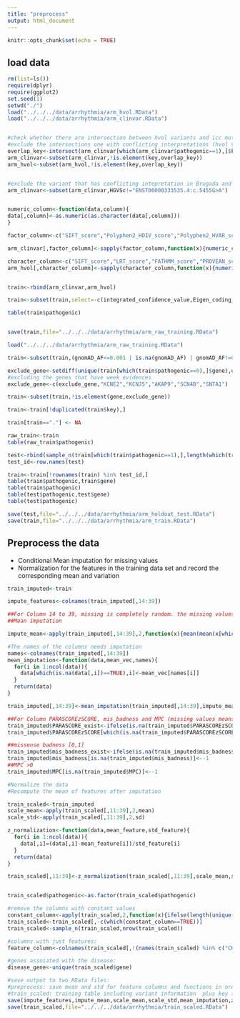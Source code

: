 ```yaml
---
title: "preprocess"
output: html_document
---
```


```r
knitr::opts_chunk$set(echo = TRUE)
```

## load data

```r

rm(list=ls())
require(dplyr)
require(ggplot2)
set.seed(1)
setwd("./")
load("../../../data/arrhythmia/arm_hvol.RData")
load("../../../data/arrhythmia/arm_clinvar.RData")


#check whether there are intersection between hvol variants and icc mutations 
#exclude the intersections one with conflicting interpretations (hvol variants present in pathogenic data sets)
overlap_key<-intersect(arm_clinvar[which(arm_clinvar$pathogenic==1),]$key,arm_hvol$key)
arm_clinvar<-subset(arm_clinvar,!is.element(key,overlap_key))
arm_hvol<-subset(arm_hvol,!is.element(key,overlap_key))


#exclude the variant that has conflicting intepretation in Brugada and LQTS
arm_clinvar<-subset(arm_clinvar,HGVSc!="ENST00000333535.4:c.5455G>A")


numeric_column<-function(data,column){
data[,column]<-as.numeric(as.character(data[,column]))
}

factor_column<-c("SIFT_score","Polyphen2_HDIV_score","Polyphen2_HVAR_score","LRT_score","MutationAssessor_score","FATHMM_score","PROVEAN_score","MCAP","PARASCOREzSCORE")

arm_clinvar[,factor_column]<-sapply(factor_column,function(x){numeric_column(arm_clinvar,x)})

character_column<-c("SIFT_score","LRT_score","FATHMM_score","PROVEAN_score","MCAP","PARASCOREzSCORE")
arm_hvol[,character_column]<-sapply(character_column,function(x){numeric_column(arm_hvol,x)})


train<-rbind(arm_clinvar,arm_hvol)  

train<-subset(train,select=-c(integrated_confidence_value,Eigen_coding_or_noncoding))

table(train$pathogenic)


save(train,file="../../../data/arrhythmia/arm_raw_training.RData")

load("../../../data/arrhythmia/arm_raw_training.RData")

train<-subset(train,(gnomAD_AF<=0.001 | is.na(gnomAD_AF) | gnomAD_AF!=0))

exclude_gene<-setdiff(unique(train[which(train$pathogenic==0),]$gene),unique(train[which(train$pathogenic==1),]$gene))
#excluding the genes that have week evidences
exclude_gene<-c(exclude_gene,"KCNE2","KCNJ5","AKAP9","SCN4B","SNTA1")

train<-subset(train,!is.element(gene,exclude_gene))

train<-train[!duplicated(train$key),]

train[train=="."] <- NA

raw_train<-train
table(raw_train$pathogenic)

test<-rbind(sample_n(train[which(train$pathogenic==1),],length(which(train$pathogenic==1))*1/3),sample_n(train[which(train$pathogenic==0),],length(which(train$pathogenic==0))*1/3))
test_id<-row.names(test)

train<-train[!rownames(train) %in% test_id,]
table(train$pathogenic,train$gene)
table(train$pathogenic)
table(test$pathogenic,test$gene)
table(test$pathogenic)

save(test,file="../../../data/arrhythmia/arm_holdout_test.RData")
save(train,file="../../../data/arrhythmia/arm_train.RData")

```



## Preprocess the data

 - Conditional Mean imputation for missing values
 - Normalization for the features in the training data set and record the corresponding mean and variation


```r

train_imputed<-train

impute_features<-colnames(train_imputed[,14:39])

##For Column 14 to 39, missing is completely random. the missing values are replaced with conditional mean. 
##Mean imputation

impute_mean<-apply(train_imputed[,14:39],2,function(x){mean(mean(x[which(train$pathogenic==0)],na.rm=T),mean(x[which(train$pathogenic==1)],na.rm=T))})

#The names of the columns needs imputation
names<-colnames(train_imputed[,14:39])
mean_imputation<-function(data,mean_vec,names){
  for(i in 1:ncol(data)){
    data[which(is.na(data[,i])==TRUE),i]<-mean_vec[names[i]]
  }
  return(data)
}

train_imputed[,14:39]<-mean_imputation(train_imputed[,14:39],impute_mean,names)

##For Column PARASCOREzSCORE, mis_badness and MPC (missing values means not applicable, replace with mean and add one more indicator variable to indicate the missingness
train_imputed$PARASCORE_exist<-ifelse(is.na(train_imputed$PARASCOREzSCORE),0,1)
train_imputed$PARASCOREzSCORE[which(is.na(train_imputed$PARASCOREzSCORE)==TRUE)]<-0

##missense badness [0,1]
train_imputed$mis_badness_exist<-ifelse(is.na(train_imputed$mis_badness),0,1)
train_imputed$mis_badness[is.na(train_imputed$mis_badness)]<--1
##MPC >0
train_imputed$MPC[is.na(train_imputed$MPC)]<--1

#Normalize the data 
#Recompute the mean of features after imputation

train_scaled<-train_imputed
scale_mean<-apply(train_scaled[,11:39],2,mean)
scale_std<-apply(train_scaled[,11:39],2,sd)

z_normalization<-function(data,mean_feature,std_feature){
  for(i in 1:ncol(data)){
    data[,i]=(data[,i]-mean_feature[i])/std_feature[i]
  }
  return(data)
}

train_scaled[,11:39]<-z_normalization(train_scaled[,11:39],scale_mean,scale_std)


train_scaled$pathogenic<-as.factor(train_scaled$pathogenic)

#remove the columns with constant values
constant_column<-apply(train_scaled,2,function(x){ifelse(length(unique(x))==1,TRUE,FALSE)})
train_scaled<-train_scaled[,-c(which(constant_column==TRUE))]
train_scaled<-sample_n(train_scaled,nrow(train_scaled))

#columns with just features:
feature_column<-colnames(train_scaled[,!(names(train_scaled) %in% c("CHROM","POS","REF","ALT","gene","AF_Adj","gnomAD_AF","HGVSc","HGVSp","key"))])

#genes assoiated with the disease:
disease_gene<-unique(train_scaled$gene)

#save output to two RData files:
#preprocess: save mean and std for feature columns and functions in order to impute and normalize new samples 
#train_scaled: training table including variant information  plus key (i.e., short form of genomic coordinate "1_XXXXXXXXXXX_A_G")
save(impute_features,impute_mean,scale_mean,scale_std,mean_imputation,z_normalization,feature_column,disease_gene,train_imputed,file="../../../data/arrhythmia/preprocess.RData")
save(train_scaled,file="../../../data/arrhythmia/train_scaled.RData")

```